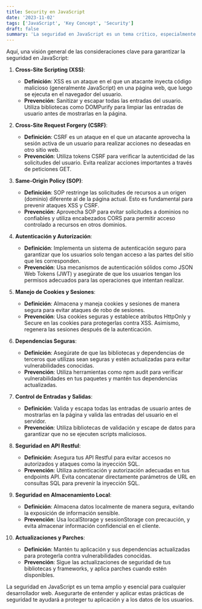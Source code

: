 ```yaml
---
title: Security en JavaScript
date: '2023-11-02'
tags: ['JavaScript', 'Key Concept', 'Security']
draft: false
summary: 'La seguridad en JavaScript es un tema crítico, especialmente en el desarrollo web, ya que el código JavaScript se ejecuta en el navegador del usuario y puede estar expuesto a diversas amenazas'
---
```


Aquí, una visión general de las consideraciones clave para garantizar la seguridad en JavaScript:

1. **Cross-Site Scripting (XSS)**:
   - **Definición**: XSS es un ataque en el que un atacante inyecta código malicioso (generalmente JavaScript) en una página web, que luego se ejecuta en el navegador del usuario.
   - **Prevención**: Sanitizar y escapar todas las entradas del usuario. Utiliza bibliotecas como DOMPurify para limpiar las entradas de usuario antes de mostrarlas en la página.

2. **Cross-Site Request Forgery (CSRF)**:
   - **Definición**: CSRF es un ataque en el que un atacante aprovecha la sesión activa de un usuario para realizar acciones no deseadas en otro sitio web.
   - **Prevención**: Utiliza tokens CSRF para verificar la autenticidad de las solicitudes del usuario. Evita realizar acciones importantes a través de peticiones GET.

3. **Same-Origin Policy (SOP)**:
   - **Definición**: SOP restringe las solicitudes de recursos a un origen (dominio) diferente al de la página actual. Esto es fundamental para prevenir ataques XSS y CSRF.
   - **Prevención**: Aprovecha SOP para evitar solicitudes a dominios no confiables y utiliza encabezados CORS para permitir acceso controlado a recursos en otros dominios.

4. **Autenticación y Autorización**:
   - **Definición**: Implementa un sistema de autenticación seguro para garantizar que los usuarios solo tengan acceso a las partes del sitio que les corresponden.
   - **Prevención**: Usa mecanismos de autenticación sólidos como JSON Web Tokens (JWT) y asegúrate de que los usuarios tengan los permisos adecuados para las operaciones que intentan realizar.

5. **Manejo de Cookies y Sesiones**:
   - **Definición**: Almacena y maneja cookies y sesiones de manera segura para evitar ataques de robo de sesiones.
   - **Prevención**: Usa cookies seguras y establece atributos HttpOnly y Secure en las cookies para protegerlas contra XSS. Asimismo, regenera las sesiones después de la autenticación.

6. **Dependencias Seguras**:
   - **Definición**: Asegúrate de que las bibliotecas y dependencias de terceros que utilizas sean seguras y estén actualizadas para evitar vulnerabilidades conocidas.
   - **Prevención**: Utiliza herramientas como npm audit para verificar vulnerabilidades en tus paquetes y mantén tus dependencias actualizadas.

7. **Control de Entradas y Salidas**:
   - **Definición**: Valida y escapa todas las entradas de usuario antes de mostrarlas en la página y valida las entradas del usuario en el servidor.
   - **Prevención**: Utiliza bibliotecas de validación y escape de datos para garantizar que no se ejecuten scripts maliciosos.

8. **Seguridad en API Restful**:
   - **Definición**: Asegura tus API Restful para evitar accesos no autorizados y ataques como la inyección SQL.
   - **Prevención**: Utiliza autenticación y autorización adecuadas en tus endpoints API. Evita concatenar directamente parámetros de URL en consultas SQL para prevenir la inyección SQL.

9. **Seguridad en Almacenamiento Local**:
   - **Definición**: Almacena datos localmente de manera segura, evitando la exposición de información sensible.
   - **Prevención**: Usa localStorage y sessionStorage con precaución, y evita almacenar información confidencial en el cliente.

10. **Actualizaciones y Parches**:
    - **Definición**: Mantén tu aplicación y sus dependencias actualizadas para protegerla contra vulnerabilidades conocidas.
    - **Prevención**: Sigue las actualizaciones de seguridad de tus bibliotecas y frameworks, y aplica parches cuando estén disponibles.

La seguridad en JavaScript es un tema amplio y esencial para cualquier desarrollador web. Asegurarte de entender y aplicar estas prácticas de seguridad te ayudará a proteger tu aplicación y a los datos de los usuarios.